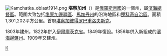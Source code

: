[[File:Kamchatka_oblast1914.png|right]]
'''堪察加州'''（{{lang|ru|Камчатская область}}）是[[俄羅斯帝國|俄羅斯帝國]]的一個州，屬[[濱海總督區|濱海總督區]]。範圍大致包括[[堪察加邊疆區|堪察加邊疆區]]、[[馬加丹州|馬加丹州]]的沿海地區和[[楚科奇自治區|楚科奇自治區]]。面積1,301,202平方公里。首府[[堪察加彼得罗巴甫洛夫斯克|堪察加彼得罗巴甫洛夫斯克]]。

1803年建州，1822年併入[[伊爾庫茨克省|伊爾庫茨克省]]。1849年復設。1856年併入新組成的[[濱海邊疆州|濱海邊疆州]]。1909年又建州。

{{ImpRussia}}
[[Category:俄羅斯帝國行政區劃|К]]